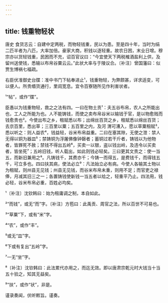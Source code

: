 ```yaml
---
---
---
```

title: 钱重物轻状
---







唐史 食货志云：自建中定两税，而物轻钱重，民以为患。至是四十年，当时为绢二匹半者为八匹，大率加倍。豪家大商，积钱以逐轻重。故农日困，末业日增。穆宗亦以货轻钱重，民困而不充，诏百官议曰：“今宜使天下两税榷酒盐利上供，及留州送使钱，悉输以布帛谷粟云云。”此状大率与于陵议合。〔补注〕曾国藩曰：似贾生博祸七福疏。

右臣伏准御史台牒：准中书门下帖奉进止¹，钱重物轻，为弊颇甚，详求适变，可以便人。所贵缗货通行，里闾宽息。宜令百寮随所见作利害状者。

¹“帖”，或作“牒”。

臣愚以为钱重物轻，救之之法有四。一曰在物土贡¹：夫五谷布帛，农人之所能出也，工人之所能为也。人不能铸钱，而使之卖布帛谷米以输钱于官，是以物愈贱而钱愈贵也²。今使出布之乡，租赋悉以布；出绵丝百货之乡，租赋悉以绵丝百货；去京百里，悉出草；三百里以粟；五百里之内，及河 渭可漕入，愿以草粟租赋³，悉以听之：则人益农⁴，钱益轻，谷米布帛益重。二曰在塞其隙，无使之泄：禁人无得以铜为器皿⁵；禁铸铜为浮屠佛像钟磬者；蓄铜过若干斤者，铸钱以为他物者，皆罪死不赦；禁钱不得出五岭⁶，买卖一以银，盗以钱出岭，及违令以买卖者，皆坐死⁷；五岭旧钱，听人载出，如此则钱必轻矣。三曰更其文贵之：使一当五，而新旧兼用之⁸。凡铸钱千，其费亦千；今铸一而得五，是费钱千，而得钱五千，可立多也。四曰扶其病，使法必立⁹：凡法始立必有病。今使人各输其土物以为租赋，则州县无见钱；州县无见钱，而谷米布帛未重，则用不足；而官吏之禄俸，月减其旧三之一；各置铸钱使新钱一当五者以给之，轻重平乃止。四法用，钱必轻，谷米布帛必重，百姓必均矣。

¹〔补注〕沈钦韩曰：始为租庸调之制，本自如此。

²“而钱”，或无“而”字。〔补注〕方苞曰：此禹贡、周官之法，所以百世不可易也。

³“草粟”下，或有“米”字。

⁴“农”，或作“丰”。

⁵或无“皿”字。

⁶下或有复出“五岭”字。

⁷一无“坐”字。

⁸〔补注〕沈钦韩曰：此法累代亦用之，而迄无效。即以唐肃宗乾元时大钱当十当五十验之，知其无益矣。

⁹“扶”，或作“状”，非是。

谨录奏闻，伏听敕旨。谨奏。